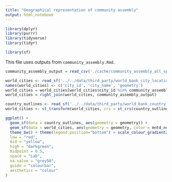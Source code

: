 ```yaml
---
title: "Geographical representation of community assembly"
output: html_notebook
---
```


```r
library(dplyr)
library(purrr)
library(tidyverse)
library(tidyr)

library(sf)
```

This file uses outputs from `community_assembly.Rmd`.

```r
community_assembly_output = read_csv('./cache/community_assembly_all_species_result.csv')
```

```r
world_cities <- read_sf('../../data/third_party/world_bank_city_locations/world_bank_city_locations.shp')
names(world_cities) <- c('city_id', 'city_name', 'geometry')
world_cities = world_cities[world_cities$city_id %in% community_assembly_output$city_id,]
world_cities = right_join(world_cities, community_assembly_output)
```
```r
country_outlines <- read_sf('../../data/third_party/world_bank_country_outlines/world-administrative-boundaries.shp')
world_cities <- st_transform(world_cities, crs = st_crs(country_outlines))
```

```r
ggplot() +  
  geom_sf(data = country_outlines, aes(geometry = geometry)) +
  geom_sf(data = world_cities, aes(geometry = geometry, color = mntd_normalised), show.legend = "point") +
  theme_bw() + theme(legend.position="bottom") + scale_colour_gradient2(
  low = "red",
  mid = "yellow",
  high = "darkgreen",
  midpoint = 0.5,
  space = "Lab",
  na.value = "grey50",
  guide = "colourbar",
  aesthetics = "colour"
)
```
